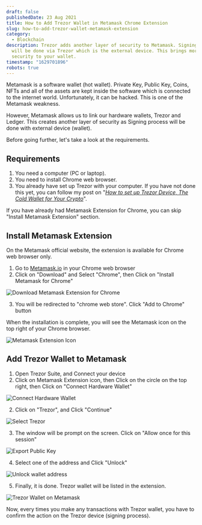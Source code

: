 ```yaml
---
draft: false
publishedDate: 23 Aug 2021
title: How to Add Trezor Wallet in Metamask Chrome Extension
slug: how-to-add-trezor-wallet-metamask-extension
category:
  - Blockchain
description: Trezor adds another layer of security to Metamask. Signing process
  will be done via Trezor which is the external device. This brings more
  security to your wallet.
timestamp: "1629701896"
robots: true
---
```

Metamask is a software wallet (hot wallet). Private Key, Public Key, Coins, NFTs and all of the assets are kept inside the software which is connected to the internet world. Unfortunately, it can be hacked. This is one of the Metamask weakness.

However, Metamask allows us to link our hardware wallets, Trezor and Ledger. This creates another layer of security as Signing process will be done with external device (wallet).

Before going further, let's take a look at the requirements.

## Requirements

1. You need a computer (PC or laptop).
2. You need to install Chrome web browser.
3. You already have set up Trezor with your computer. If you have not done this yet, you can follow my post on "*[How to set up Trezor Device, The Cold Wallet for Your Crypto](/blog/how-set-up-trezor-device-cold-wallet-crypto)*".

If you have already had Metamask Extension for Chrome, you can skip "Install Metamask Extension" section.

## Install Metamask Extension

On the Metamask official website, the extension is available for Chrome web browser only.

1. Go to [Metamask.io](https://metamask.io) in your Chrome web browser
2. Click on "Download" and Select "Chrome", then Click on "Install Metamask for Chrome"

![Download Metamask Extension for Chrome](https://res.cloudinary.com/beforeifly/image/upload/v1629702632/anaecha.com/posts/metamask-download-extension-chrome_j17cpk.jpg "Download Metamask Extension for Chrome")

3. You will be redirected to "chrome web store". Click "Add to Chrome" button

When the installation is complete, you will see the Metamask icon on the top right of your Chrome browser.

![Metamask Extension Icon](https://res.cloudinary.com/beforeifly/image/upload/v1629702959/anaecha.com/posts/metamask-extension_aw8ehh.jpg "Metamask Extension Icon")

## Add Trezor Wallet to Metamask

1. Open Trezor Suite, and Connect your device
2. Click on Metamask Extension icon, then Click on the circle on the top right, then Click on "Connect Hardware Wallet"

![Connect Hardware Wallet](https://res.cloudinary.com/beforeifly/image/upload/v1629703217/anaecha.com/posts/connect-trezor_dassxb.jpg "Connect Hardware Wallet")

2. Click on "Trezor", and Click "Continue"

![Select Trezor](https://res.cloudinary.com/beforeifly/image/upload/v1629703354/anaecha.com/posts/trezor_yfyp54.jpg "Select Trezor")

3. The window will be prompt on the screen. Click on "Allow once for this session"

![Export Public Key](https://res.cloudinary.com/beforeifly/image/upload/v1629705489/anaecha.com/posts/export-public-key_p7zbyz.jpg "Export Public Key")

4. Select one of the address and Click "Unlock"

![Unlock wallet address](https://res.cloudinary.com/beforeifly/image/upload/v1629705615/anaecha.com/posts/generate-wallet-address_zzqh5r.jpg "Unlock wallet address")

5. Finally, it is done. Trezor wallet will be listed in the extension.

![Trezor Wallet on Metamask](https://res.cloudinary.com/beforeifly/image/upload/v1629709082/anaecha.com/posts/success-trezor-metamask_ku6w0o.jpg "Trezor Wallet on Metamask")

Now, every times you make any transactions with Trezor wallet, you have to confirm the action on the Trezor device (signing process).